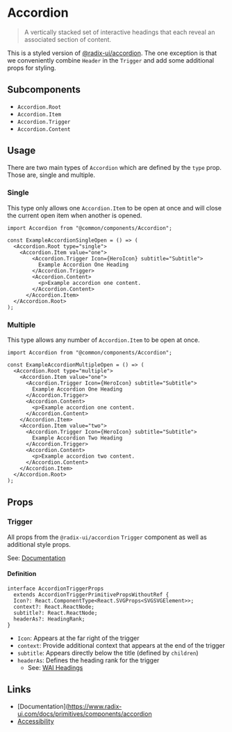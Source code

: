 
# Accordion

> A vertically stacked set of interactive headings that each reveal an associated section of content.

This is a styled version of [@radix-ui/accordion](https://www.radix-ui.com/docs/primitives/components/accordion). The one exception is that we conveniently combine `Header` in the `Trigger` and add some additional props for styling.

## Subcomponents

 - `Accordion.Root`
 - `Accordion.Item`
 - `Accordion.Trigger`
 - `Accordion.Content`

## Usage

There are two main types of `Accordion` which are defined by the `type` prop. Those are, single and multiple.

<Story id="components-accordion--default" />
<div style={{height: "1rem"}} />

### Single

This type only allows one `Accordion.Item` to be open at once and will close the current open item when another is opened.

```tsx
import Accordion from "@common/components/Accordion";

const ExampleAccordionSingleOpen = () => (
  <Accordion.Root type="single">
    <Accordion.Item value="one">
        <Accordion.Trigger Icon={HeroIcon} subtitle="Subtitle">
          Example Accordion One Heading
        </Accordion.Trigger>
        <Accordion.Content>
          <p>Example accordion one content.
        </Accordion.Content>
      </Accordion.Item>
  </Accordion.Root>
);
```

### Multiple

This type allows any number of `Accordion.Item` to be open at once.

```tsx
import Accordion from "@common/components/Accordion";

const ExampleAccordionMultipleOpen = () => (
  <Accordion.Root type="multiple">
    <Accordion.Item value="one">
      <Accordion.Trigger Icon={HeroIcon} subtitle="Subtitle">
        Example Accordion One Heading
      </Accordion.Trigger>
      <Accordion.Content>
        <p>Example accordion one content.
      </Accordion.Content>
    </Accordion.Item>
    <Accordion.Item value="two">
      <Accordion.Trigger Icon={HeroIcon} subtitle="Subtitle">
        Example Accordion Two Heading
      </Accordion.Trigger>
      <Accordion.Content>
        <p>Example accordion two content.
      </Accordion.Content>
    </Accordion.Item>
  </Accordion.Root>
);
```

## Props

### Trigger

All props from the `@radix-ui/accordion` `Trigger` component as well as additional style props.

See: [Documentation](https://www.radix-ui.com/docs/primitives/components/accordion#trigger)

#### Definition

```tsx
interface AccordionTriggerProps
  extends AccordionTriggerPrimitivePropsWithoutRef {
  Icon?: React.ComponentType<React.SVGProps<SVGSVGElement>>;
  context?: React.ReactNode;
  subtitle?: React.ReactNode;
  headerAs?: HeadingRank;
}
```

 - `Icon`: Appears at the far right of the trigger
 - `context`: Provide additional context that appears at the end of the trigger
 - `subtitle`: Appears directly below the title (defined by `children`)
 - `headerAs`: Defines the heading rank for the trigger
   - See: [WAI Headings](https://www.w3.org/WAI/tutorials/page-structure/headings/)

## Links

 - [Documentation](https://www.radix-ui.com/docs/primitives/components/accordion
 - [Accessibility](https://www.w3.org/WAI/ARIA/apg/patterns/accordion/)
